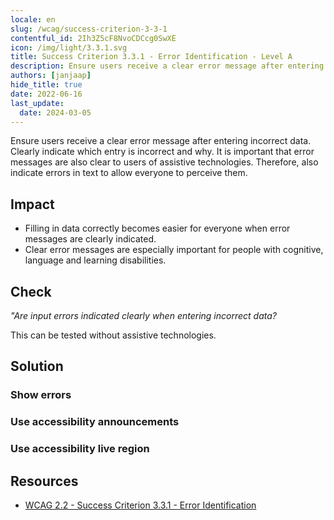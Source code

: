 ```yaml
---
locale: en
slug: /wcag/success-criterion-3-3-1
contentful_id: 2Ih3Z5cF8NvoCDCcg0SwXE
icon: /img/light/3.3.1.svg
title: Success Criterion 3.3.1 - Error Identification - Level A
description: Ensure users receive a clear error message after entering incorrect data. Clearly indicate  which entry is incorrect and why. It is important that error messages are also clear to users of assistive technologies. Therefore, also indicate errors in text to allow everyone to perceive them.
authors: [janjaap]
hide_title: true
date: 2022-06-16
last_update:
  date: 2024-03-05
---
```


<Hero
  title="Error Identification"
  image="/img/light/3.3.1.svg"
  alt="WCAG 3.3.1 icon"
  prefix="Success Criterion 3.3.1"
  suffix="Level A"
/>

Ensure users receive a clear error message after entering incorrect data. Clearly indicate  which entry is incorrect and why. It is important that error messages are also clear to users of assistive technologies. Therefore, also indicate errors in text to allow everyone to perceive them.

## Impact

- Filling in data correctly becomes easier for everyone when error messages are clearly indicated.
- Clear error messages are especially important for people with cognitive, language and learning disabilities.

## Check

*"Are input errors indicated clearly when entering incorrect data?*

This can be tested without assistive technologies.

## Solution

### Show errors

<CodeSample id="input-errors" locale="en"/>

### Use accessibility announcements

<CodeSample id="accessibility-announcement" locale="en"/>

### Use accessibility live region

<CodeSample id="accessibility-live-region" locale="en"/>

## Resources

- [WCAG 2.2 - Success Criterion 3.3.1 - Error Identification](https://www.w3.org/TR/WCAG22/#error-identification)
